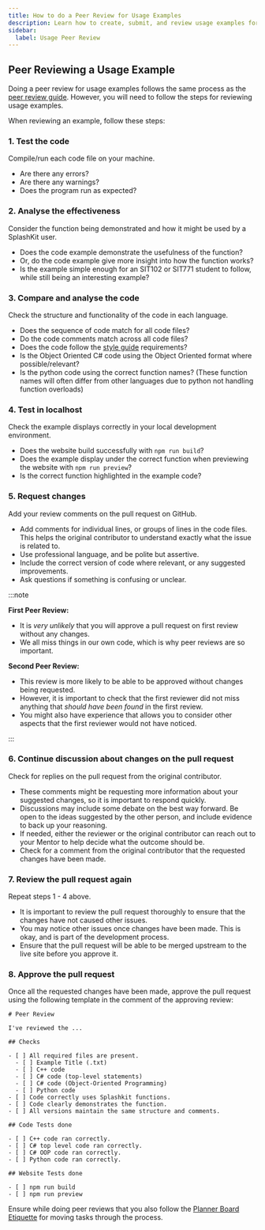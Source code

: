 ```yaml
---
title: How to do a Peer Review for Usage Examples
description: Learn how to create, submit, and review usage examples for the Splashkit website.
sidebar:
  label: Usage Peer Review
---
```


## Peer Reviewing a Usage Example

Doing a peer review for usage examples follows the same process as the
[peer review guide](/products/splashkit/06-peer-review). However, you will need to follow the steps
for reviewing usage examples.

When reviewing an example, follow these steps:

### 1. Test the code

Compile/run each code file on your machine.

- Are there any errors?
- Are there any warnings?
- Does the program run as expected?

### 2. Analyse the effectiveness

Consider the function being demonstrated and how it might be used by a SplashKit user.

- Does the code example demonstrate the usefulness of the function?
- Or, do the code example give more insight into how the function works?
- Is the example simple enough for an SIT102 or SIT771 student to follow, while still being an
  interesting example?

### 3. Compare and analyse the code

Check the structure and functionality of the code in each language.

- Does the sequence of code match for all code files?
- Do the code comments match across all code files?
- Does the code follow the
  [style guide](/products/splashkit/documentation/splashkit-website/usage-examples/05-usage-example-style-guide)
  requirements?
- Is the Object Oriented C# code using the Object Oriented format where possible/relevant?
- Is the python code using the correct function names? (These function names will often differ from
  other languages due to python not handling function overloads)

### 4. Test in localhost

Check the example displays correctly in your local development environment.

- Does the website build successfully with `npm run build`?
- Does the example display under the correct function when previewing the website with
  `npm run preview`?
- Is the correct function highlighted in the example code?

### 5. Request changes

Add your review comments on the pull request on GitHub.

- Add comments for individual lines, or groups of lines in the code files. This helps the original
  contributor to understand exactly what the issue is related to.
- Use professional language, and be polite but assertive.
- Include the correct version of code where relevant, or any suggested improvements.
- Ask questions if something is confusing or unclear.

:::note

**First Peer Review:**

- It is _very unlikely_ that you will approve a pull request on first review without any changes.
- We all miss things in our own code, which is why peer reviews are so important.

**Second Peer Review:**

- This review is more likely to be able to be approved without changes being requested.
- However, it is important to check that the first reviewer did not miss anything that _should have
  been found_ in the first review.
- You might also have experience that allows you to consider other aspects that the first reviewer
  would not have noticed.

:::

### 6. Continue discussion about changes on the pull request

Check for replies on the pull request from the original contributor.

- These comments might be requesting more information about your suggested changes, so it is
  important to respond quickly.
- Discussions may include some debate on the best way forward. Be open to the ideas suggested by the
  other person, and include evidence to back up your reasoning.
- If needed, either the reviewer or the original contributor can reach out to your Mentor to help
  decide what the outcome should be.
- Check for a comment from the original contributor that the requested changes have been made.

### 7. Review the pull request again

Repeat steps 1 - 4 above.

- It is important to review the pull request thoroughly to ensure that the changes have not caused
  other issues.
- You may notice other issues once changes have been made. This is okay, and is part of the
  development process.
- Ensure that the pull request will be able to be merged upstream to the live site before you
  approve it.

### 8. Approve the pull request

Once all the requested changes have been made, approve the pull request using the following template
in the comment of the approving review:

```plaintext
# Peer Review

I've reviewed the ...

## Checks

- [ ] All required files are present.
  - [ ] Example Title (.txt)
  - [ ] C++ code
  - [ ] C# code (top-level statements)
  - [ ] C# code (Object-Oriented Programming)
  - [ ] Python code
- [ ] Code correctly uses Splashkit functions.
- [ ] Code clearly demonstrates the function.
- [ ] All versions maintain the same structure and comments.

## Code Tests done

- [ ] C++ code ran correctly.
- [ ] C# top level code ran correctly.
- [ ] C# OOP code ran correctly.
- [ ] Python code ran correctly.

## Website Tests done

- [ ] npm run build
- [ ] npm run preview
```

Ensure while doing peer reviews that you also follow the
[Planner Board Etiquette](/products/splashkit/07-planner-board) for moving tasks through the
process.
